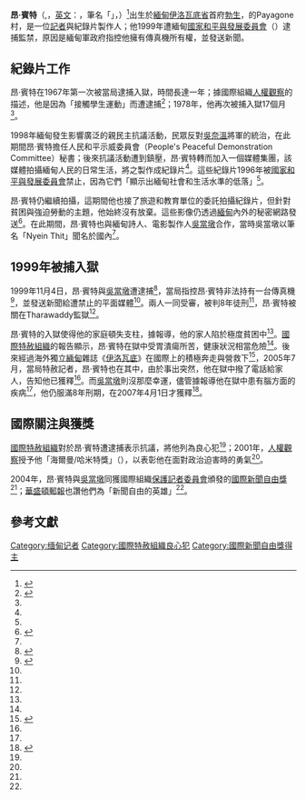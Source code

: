 {{Infobox person
| name = 昂·賓特
| image = <!-- just the filename, without the File: or Image: prefix or enclosing [[brackets|brackets]] -->
| alt =
| caption =
| birth_name =
| birth_date = {{birth date and age|1950|11|11}}
| birth_place = {{MMR-1948}}[[伊洛瓦底省|伊洛瓦底省]][[勃生縣|勃生縣]]
| death_date = <!-- {{Death date and age|YYYY|MM|DD|YYYY|MM|DD}} or {{Death-date and age|Month DD, YYYY|Month DD, YYYY}} (death date then birth date) -->
| death_place =
| nationality = {{RUM}}
| other_names =
| known_for = 1999年被控持有傳真機而入獄
| occupation = [[記者|記者]]
| organization = 人民和平示威委員會
| awards = [[國際新聞自由獎|國際新聞自由獎]]（2004年）
|
}}
'''昂·賓特'''（{{lang-my|အောင်ပွင့်}},{{IPA-my|ʔàʊɴ pwɪ̰ɴ|pron}}，[[英文|英文]]：{{lang|en|Aung Pwint}}，筆名「{{lang|en|Maung Aung Pwint}}」，{{bd|1950年|11月11日|||Aung Pwint}}）<ref name="AI">{{cite web |url=http://www.amnesty.org/en/library/asset/ASA16/029/2005/en/7c836591-d479-11dd-8743-d305bea2b2c7/asa160292005en.html |title=Myanmar: Travesties of Justice |year=2005 |publisher=Amnesty International |accessdate=2013-11-16 |archive-date=2013-12-30 |archive-url=https://web.archive.org/web/20131230110833/http://www.amnesty.org/en/library/asset/ASA16/029/2005/en/7c836591-d479-11dd-8743-d305bea2b2c7/asa160292005en.html |dead-url=no }}</ref>出生於[[緬甸|緬甸]][[伊洛瓦底省|伊洛瓦底省]]首府[[勃生|勃生]]，{{Link-en|Thabaung鄉|Thabaung Township}}的Payagone村，是一位[[記者|記者]]與紀錄片製作人；他1999年遭緬甸[[國家和平與發展委員會|國家和平與發展委員會]]（{{lang|en|SPDC}}）逮捕監禁，原因是緬甸軍政府指控他擁有傳真機所有權，並發送新聞。

==紀錄片工作==

昂·賓特在1967年第一次被當局逮捕入獄，時間長達一年；據國際組織[[人權觀察|人權觀察]]的描述，他是因為「接觸學生運動」而遭逮捕<ref name="HRW">{{cite book |url=http://books.google.com/books?id=YVAZQxB2HacC&pg=PA645&lpg=PA645&dq=%22because+they+were+considered+to+show+too+negative+a+picture+of+Burmese+society+and+living+standards%22&source=bl&ots=1G9KIavdh0&sig=M5u4DA1SAZ3tXec16qQwo4iVZIo&hl=en&ei=imDmTbG7H4bLgQfu_Nj0Cg&sa=X&oi=book_result&ct=result&resnum=9&ved=0CEwQ6AEwCA#v=onepage&q=%22because%20they%20were%20considered%20to%20show%20too%20negative%20a%20picture%20of%20Burmese%20society%20and%20living%20standards%22&f=false |title=World Report 2002 |author=Human Rights Watch staff |year=2003 |publisher=Human Rights Watch |accessdate=2013-11-16}}</ref>；1978年，他再次被捕入獄17個月<ref name="HRW"/>。

1998年緬甸發生影響廣泛的親民主抗議活動，民眾反對[[吳奈溫|吳奈溫]]將軍的統治，在此期間昂·賓特擔任人民和平示威委員會（People's Peaceful Demonstration Committee）秘書；後來抗議活動遭到鎮壓，昂·賓特轉而加入一個媒體集團，該媒體拍攝緬甸人民的日常生活，將之製作成紀錄片<ref name="HRW"/>。這些紀錄片1996年被[[國家和平與發展委員會|國家和平與發展委員會]]禁止，因為它們「顯示出緬甸社會和生活水準的低落」<ref name="HRW"/>。

昂·賓特仍繼續拍攝，這期間他也接了旅遊和教育單位的委託拍攝紀錄片，但針對貧困與強迫勞動的主題，他始終沒有放棄。這些影像仍透過[[緬甸|緬甸]]內外的秘密網路發送<ref name="CPJ">{{cite web |url=http://cpj.org/awards/2004/burmese.php |title=CPJ International Press Freedom Awards 2004 |year=2004 |publisher=Committee to Protect Journalists |accessdate=2013-11-16 |archiveurl=https://web.archive.org/web/20110531044048/http://www.cpj.org/awards/2004/burmese.php |archivedate=2011年5月31日 |deadurl=no }}</ref>。在此期間，昂·賓特也與緬甸詩人、電影製作人[[吳當墩|吳當墩]]合作，當時吳當墩以筆名「Nyein Thit」聞名於國內<ref name="CPJ"/>。

==1999年被捕入獄==

1999年11月4日，昂·賓特與[[吳當墩|吳當墩]]遭逮捕<ref name="AAPPB">{{cite web |url=http://www.aappb.org/health.html |title=Data – Political Prisoner's health in prisons |date=5 October 2004 |publisher=Assistance Association for Political Prisoners ( Burma) |accessdate=2013-11-16 |deadurl=yes |archiveurl=https://web.archive.org/web/20110727065324/http://www.aappb.org/health.html |archivedate=2011年7月27日 }}</ref>，當局指控昂·賓特非法持有一台傳真機<ref name="WP">{{cite web |url=http://www.washingtonpost.com/wp-dyn/articles/A6033-2004Nov22.html |title=Heroes of Press Freedom |date=23 November 2004 |work=The Washington Post |accessdate=2013-11-16 |archive-date=2020-06-07 |archive-url=https://web.archive.org/web/20200607015829/https://www.washingtonpost.com/wp-dyn/articles/A6033-2004Nov22.html |dead-url=no }}</ref>，並發送新聞給遭禁止的平面媒體<ref name="CPJ"/>。兩人一同受審，被判8年徒刑<ref name="CPJ"/>，昂·賓特被關在Tharawaddy監獄<ref name="AAPPB"/>。

昂·賓特的入獄使得他的家庭頓失支柱，據報導，他的家人陷於極度貧困中<ref name="CPJ"/>。[[國際特赦組織|國際特赦組織]]的報告顯示，昂·賓特在獄中受胃潰瘍所苦，健康狀況相當危險<ref name="AI"/>。後來經過海外獨立[[緬甸|緬甸]]雜誌《[[伊洛瓦底|伊洛瓦底]]》在國際上的積極奔走與營救下<ref>{{cite web |url=http://irrawaddy.org/article.php?art_id=5290 |title=Burma Named Among Countries Jailing Journalists |author=Louis Reh |date=14 December 2005 |work=The Irrawaddy |accessdate=2013-11-16 |deadurl=yes |archiveurl=https://web.archive.org/web/20110303020919/http://www.irrawaddy.org/article.php?art_id=5290 |archivedate=2011年3月3日 }}</ref>，2005年7月，當局特赦記者，昂·賓特也在其中，由於事出突然，他在獄中撥了電話給家人，告知他已獲釋<ref name="CPJ"/>。而[[吳當墩|吳當墩]]則沒那麼幸運，儘管據報導他在獄中患有腦方面的疾病<ref name="CPJ"/>，他仍服滿8年刑期，在2007年4月1日才獲釋<ref>{{cite web |url=https://cpj.org/news/2007/asia/burma04jan07na.html |title=Burma: CPJ Press Freedom Award winner released from prison |date=4 January 2007 |publisher=Committee to Protect Journalists |accessdate=2013-11-16 |archiveurl=https://web.archive.org/web/20110603060351/https://www.cpj.org/news/2007/asia/burma04jan07na.html |archivedate=2011年6月3日 |deadurl=no }}</ref>。

==國際關注與獲獎==

[[國際特赦組織|國際特赦組織]]對於昂·賓特遭逮捕表示抗議，將他列為良心犯<ref name="AI"/>；2001年，[[人權觀察|人權觀察]]授予他「海爾曼/哈米特獎」（{{lang|en|Hellman/Hammett Grant for writers}}），以表彰他在面對政治迫害時的勇氣<ref name="HRW"/>。

2004年，昂·賓特與[[吳當墩|吳當墩]]同獲國際組織[[保護記者委員會|保護記者委員會]]頒發的[[國際新聞自由獎|國際新聞自由獎]]<ref name="CPJ"/>；[[華盛頓郵報|華盛頓郵報]]也讚他們為「新聞自由的英雄」<ref name="WP"/>。

== 參考文獻 ==
{{reflist}}

{{DEFAULTSORT:Aung Pwint}}
{{國際新聞自由獎獲得者}}
[[Category:缅甸记者|Category:缅甸记者]]
[[Category:國際特赦組織良心犯|Category:國際特赦組織良心犯]]
[[Category:國際新聞自由獎得主|Category:國際新聞自由獎得主]]